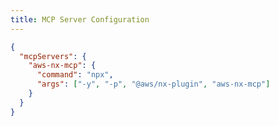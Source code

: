 ```yaml
---
title: MCP Server Configuration
---
```

```json {3-6}
{
  "mcpServers": {
    "aws-nx-mcp": {
      "command": "npx",
      "args": ["-y", "-p", "@aws/nx-plugin", "aws-nx-mcp"]
    }
  }
}
```